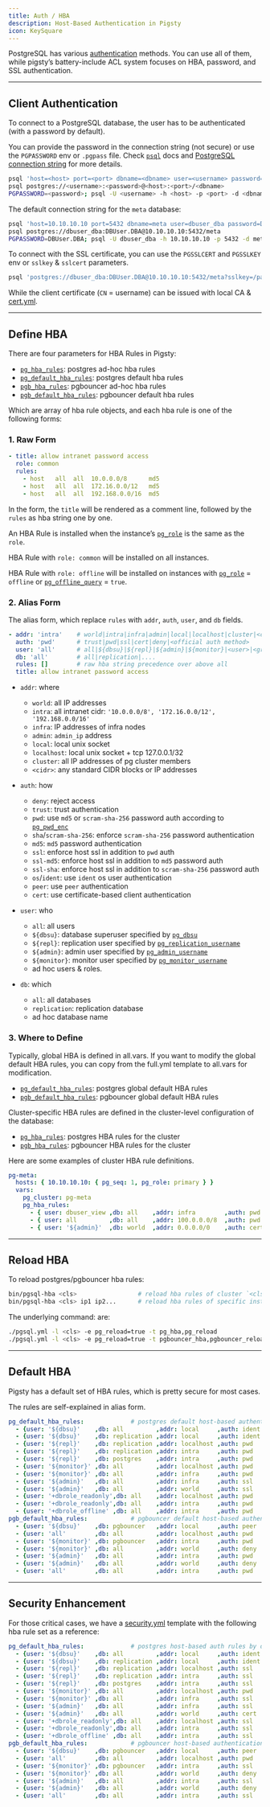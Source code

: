 ```yaml
---
title: Auth / HBA
description: Host-Based Authentication in Pigsty
icon: KeySquare
---
```


PostgreSQL has various [authentication](https://www.postgresql.org/docs/current/client-authentication.html) methods. You can use all of them, while pigsty’s battery-include ACL system focuses on HBA, password, and SSL authentication.

------

## Client Authentication

To connect to a PostgreSQL database, the user has to be authenticated (with a password by default).

You can provide the password in the connection string (not secure) or use the `PGPASSWORD` env or `.pgpass` file. Check [`psql`](https://www.postgresql.org/docs/current/app-psql.html#usage) docs and [PostgreSQL connection string](https://www.postgresql.org/docs/current/libpq-connect.html#LIBPQ-CONNSTRING) for more details.

```bash
psql 'host=<host> port=<port> dbname=<dbname> user=<username> password=<password>'
psql postgres://<username>:<password>@<host>:<port>/<dbname>
PGPASSWORD=<password>; psql -U <username> -h <host> -p <port> -d <dbname>
```

The default connection string for the `meta` database:

```bash
psql 'host=10.10.10.10 port=5432 dbname=meta user=dbuser_dba password=DBUser.DBA'
psql postgres://dbuser_dba:DBUser.DBA@10.10.10.10:5432/meta
PGPASSWORD=DBUser.DBA; psql -U dbuser_dba -h 10.10.10.10 -p 5432 -d meta
```

To connect with the SSL certificate, you can use the `PGSSLCERT` and `PGSSLKEY` env or `sslkey` & `sslcert` parameters.

```bash
psql 'postgres://dbuser_dba:DBUser.DBA@10.10.10.10:5432/meta?sslkey=/path/to/dbuser_dba.key&sslcert=/path/to/dbuser_dba.crt'
```

While the client certificate (`CN` = username) can be issued with local CA & [cert.yml](https://github.com/pgsty/pigsty/blob/main/cert.yml).

------

## Define HBA

There are four parameters for HBA Rules in Pigsty:

- [`pg_hba_rules`](https://pigsty.io/docs/pgsql/param/#pg_hba_rules): postgres ad-hoc hba rules
- [`pg_default_hba_rules`](https://pigsty.io/docs/pgsql/param/#pg_default_hba_rules): postgres default hba rules
- [`pgb_hba_rules`](https://pigsty.io/docs/pgsql/param/#pgb_hba_rules): pgbouncer ad-hoc hba rules
- [`pgb_default_hba_rules`](https://pigsty.io/docs/pgsql/param/#pgb_default_hba_rules): pgbouncer default hba rules

Which are array of hba rule objects, and each hba rule is one of the following forms:

### 1. Raw Form

```yaml
- title: allow intranet password access
  role: common
  rules:
    - host   all  all  10.0.0.0/8      md5
    - host   all  all  172.16.0.0/12   md5
    - host   all  all  192.168.0.0/16  md5
```

In the form, the `title` will be rendered as a comment line, followed by the `rules` as hba string one by one.

An HBA Rule is installed when the instance’s [`pg_role`](https://pigsty.io/docs/pgsql/param/#pg_role) is the same as the `role`.

HBA Rule with `role: common` will be installed on all instances.

HBA Rule with `role: offline` will be installed on instances with [`pg_role`](https://pigsty.io/docs/pgsql/param/#pg_role) = `offline` or [`pg_offline_query`](https://pigsty.io/docs/pgsql/param/#pg_offline_query) = `true`.

### 2. Alias Form

The alias form, which replace `rules` with `addr`, `auth`, `user`, and `db` fields.

```yaml
- addr: 'intra'    # world|intra|infra|admin|local|localhost|cluster|<cidr>
  auth: 'pwd'      # trust|pwd|ssl|cert|deny|<official auth method>
  user: 'all'      # all|${dbsu}|${repl}|${admin}|${monitor}|<user>|<group>
  db: 'all'        # all|replication|....
  rules: []        # raw hba string precedence over above all
  title: allow intranet password access
```

- `addr`: where
  - `world`: all IP addresses
  - `intra`: all intranet cidr: `'10.0.0.0/8', '172.16.0.0/12', '192.168.0.0/16'`
  - `infra`: IP addresses of infra nodes
  - `admin`: `admin_ip` address
  - `local`: local unix socket
  - `localhost`: local unix socket + tcp 127.0.0.1/32
  - `cluster`: all IP addresses of pg cluster members
  - `<cidr>`: any standard CIDR blocks or IP addresses

- `auth`: how
  - `deny`: reject access
  - `trust`: trust authentication
  - `pwd`: use `md5` or `scram-sha-256` password auth according to [`pg_pwd_enc`](https://pigsty.io/docs/pgsql/param/#pg_pwd_enc)
  - `sha`/`scram-sha-256`: enforce `scram-sha-256` password authentication
  - `md5`: `md5` password authentication
  - `ssl`: enforce host ssl in addition to `pwd` auth
  - `ssl-md5`: enforce host ssl in addition to `md5` password auth
  - `ssl-sha`: enforce host ssl in addition to `scram-sha-256` password auth
  - `os`/`ident`: use `ident` os user authentication
  - `peer`: use `peer` authentication
  - `cert`: use certificate-based client authentication

- `user`: who
  - `all`: all users
  - `${dbsu}`: database superuser specified by [`pg_dbsu`](https://pigsty.io/docs/pgsql/param/#pg_dbsu)
  - `${repl}`: replication user specified by [`pg_replication_username`](https://pigsty.io/docs/pgsql/param/#pg_replication_username)
  - `${admin}`: admin user specified by [`pg_admin_username`](https://pigsty.io/docs/pgsql/param/#pg_admin_username)
  - `${monitor}`: monitor user specified by [`pg_monitor_username`](https://pigsty.io/docs/pgsql/param/#pg_monitor_username)
  - ad hoc users & roles.

- `db`: which
  - `all`: all databases
  - `replication`: replication database
  - ad hoc database name

### 3. Where to Define

Typically, global HBA is defined in all.vars. If you want to modify the global default HBA rules, you can copy from the full.yml template to all.vars for modification.

- [`pg_default_hba_rules`](https://pigsty.io/docs/pgsql/param/#pg_default_hba_rules): postgres global default HBA rules
- [`pgb_default_hba_rules`](https://pigsty.io/docs/pgsql/param/#pgb_default_hba_rules): pgbouncer global default HBA rules

Cluster-specific HBA rules are defined in the cluster-level configuration of the database:

- [`pg_hba_rules`](https://pigsty.io/docs/pgsql/param/#pg_hba_rules): postgres HBA rules for the cluster
- [`pgb_hba_rules`](https://pigsty.io/docs/pgsql/param/#pgb_hba_rules): pgbouncer HBA rules for the cluster

Here are some examples of cluster HBA rule definitions.

```yaml
pg-meta:
  hosts: { 10.10.10.10: { pg_seq: 1, pg_role: primary } }
  vars:
    pg_cluster: pg-meta
    pg_hba_rules:
      - { user: dbuser_view ,db: all    ,addr: infra        ,auth: pwd  ,title: 'allow grafana dashboard access cmdb from infra nodes'}
      - { user: all         ,db: all    ,addr: 100.0.0.0/8  ,auth: pwd  ,title: 'all user access all db from kubernetes cluster' }
      - { user: '${admin}'  ,db: world  ,addr: 0.0.0.0/0    ,auth: cert ,title: 'all admin world access with client cert'        }
```

------

## Reload HBA

To reload postgres/pgbouncer hba rules:

```bash
bin/pgsql-hba <cls>                 # reload hba rules of cluster `<cls>`
bin/pgsql-hba <cls> ip1 ip2...      # reload hba rules of specific instances
```

The underlying command: are:

```bash
./pgsql.yml -l <cls> -e pg_reload=true -t pg_hba,pg_reload
./pgsql.yml -l <cls> -e pg_reload=true -t pgbouncer_hba,pgbouncer_reload
```

------

## Default HBA

Pigsty has a default set of HBA rules, which is pretty secure for most cases.

The rules are self-explained in alias form.

```yaml
pg_default_hba_rules:             # postgres default host-based authentication rules
  - {user: '${dbsu}'    ,db: all         ,addr: local     ,auth: ident ,title: 'dbsu access via local os user ident'  }
  - {user: '${dbsu}'    ,db: replication ,addr: local     ,auth: ident ,title: 'dbsu replication from local os ident' }
  - {user: '${repl}'    ,db: replication ,addr: localhost ,auth: pwd   ,title: 'replicator replication from localhost'}
  - {user: '${repl}'    ,db: replication ,addr: intra     ,auth: pwd   ,title: 'replicator replication from intranet' }
  - {user: '${repl}'    ,db: postgres    ,addr: intra     ,auth: pwd   ,title: 'replicator postgres db from intranet' }
  - {user: '${monitor}' ,db: all         ,addr: localhost ,auth: pwd   ,title: 'monitor from localhost with password' }
  - {user: '${monitor}' ,db: all         ,addr: infra     ,auth: pwd   ,title: 'monitor from infra host with password'}
  - {user: '${admin}'   ,db: all         ,addr: infra     ,auth: ssl   ,title: 'admin @ infra nodes with pwd & ssl'   }
  - {user: '${admin}'   ,db: all         ,addr: world     ,auth: ssl   ,title: 'admin @ everywhere with ssl & pwd'   }
  - {user: '+dbrole_readonly',db: all    ,addr: localhost ,auth: pwd   ,title: 'pgbouncer read/write via local socket'}
  - {user: '+dbrole_readonly',db: all    ,addr: intra     ,auth: pwd   ,title: 'read/write biz user via password'     }
  - {user: '+dbrole_offline' ,db: all    ,addr: intra     ,auth: pwd   ,title: 'allow etl offline tasks from intranet'}
pgb_default_hba_rules:            # pgbouncer default host-based authentication rules
  - {user: '${dbsu}'    ,db: pgbouncer   ,addr: local     ,auth: peer  ,title: 'dbsu local admin access with os ident'}
  - {user: 'all'        ,db: all         ,addr: localhost ,auth: pwd   ,title: 'allow all user local access with pwd' }
  - {user: '${monitor}' ,db: pgbouncer   ,addr: intra     ,auth: pwd   ,title: 'monitor access via intranet with pwd' }
  - {user: '${monitor}' ,db: all         ,addr: world     ,auth: deny  ,title: 'reject all other monitor access addr' }
  - {user: '${admin}'   ,db: all         ,addr: intra     ,auth: pwd   ,title: 'admin access via intranet with pwd'   }
  - {user: '${admin}'   ,db: all         ,addr: world     ,auth: deny  ,title: 'reject all other admin access addr'   }
  - {user: 'all'        ,db: all         ,addr: intra     ,auth: pwd   ,title: 'allow all user intra access with pwd' }
```

------

## Security Enhancement

For those critical cases, we have a [security.yml](https://github.com/pgsty/pigsty/blob/main/conf/safe.yml) template with the following hba rule set as a reference:

```yaml
pg_default_hba_rules:             # postgres host-based auth rules by default
  - {user: '${dbsu}'    ,db: all         ,addr: local     ,auth: ident ,title: 'dbsu access via local os user ident'  }
  - {user: '${dbsu}'    ,db: replication ,addr: local     ,auth: ident ,title: 'dbsu replication from local os ident' }
  - {user: '${repl}'    ,db: replication ,addr: localhost ,auth: ssl   ,title: 'replicator replication from localhost'}
  - {user: '${repl}'    ,db: replication ,addr: intra     ,auth: ssl   ,title: 'replicator replication from intranet' }
  - {user: '${repl}'    ,db: postgres    ,addr: intra     ,auth: ssl   ,title: 'replicator postgres db from intranet' }
  - {user: '${monitor}' ,db: all         ,addr: localhost ,auth: pwd   ,title: 'monitor from localhost with password' }
  - {user: '${monitor}' ,db: all         ,addr: infra     ,auth: ssl   ,title: 'monitor from infra host with password'}
  - {user: '${admin}'   ,db: all         ,addr: infra     ,auth: ssl   ,title: 'admin @ infra nodes with pwd & ssl'   }
  - {user: '${admin}'   ,db: all         ,addr: world     ,auth: cert  ,title: 'admin @ everywhere with ssl & cert'   }
  - {user: '+dbrole_readonly',db: all    ,addr: localhost ,auth: ssl   ,title: 'pgbouncer read/write via local socket'}
  - {user: '+dbrole_readonly',db: all    ,addr: intra     ,auth: ssl   ,title: 'read/write biz user via password'     }
  - {user: '+dbrole_offline' ,db: all    ,addr: intra     ,auth: ssl   ,title: 'allow etl offline tasks from intranet'}
pgb_default_hba_rules:            # pgbouncer host-based authentication rules
  - {user: '${dbsu}'    ,db: pgbouncer   ,addr: local     ,auth: peer  ,title: 'dbsu local admin access with os ident'}
  - {user: 'all'        ,db: all         ,addr: localhost ,auth: pwd   ,title: 'allow all user local access with pwd' }
  - {user: '${monitor}' ,db: pgbouncer   ,addr: intra     ,auth: ssl   ,title: 'monitor access via intranet with pwd' }
  - {user: '${monitor}' ,db: all         ,addr: world     ,auth: deny  ,title: 'reject all other monitor access addr' }
  - {user: '${admin}'   ,db: all         ,addr: intra     ,auth: ssl   ,title: 'admin access via intranet with pwd'   }
  - {user: '${admin}'   ,db: all         ,addr: world     ,auth: deny  ,title: 'reject all other admin access addr'   }
  - {user: 'all'        ,db: all         ,addr: intra     ,auth: ssl   ,title: 'allow all user intra access with pwd' }
```